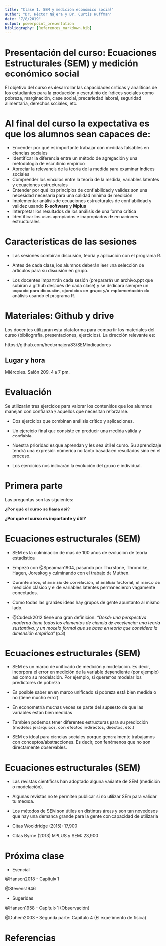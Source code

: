 ```yaml
---
title: "Clase 1. SEM y medición económico social"
author: "Dr. Héctor Nájera y Dr. Curtis Huffman"
date: "7/8/2019"
output: powerpoint_presentation
bibliography: [References_markdown.bib]
---
```



# Presentación del curso: Ecuaciones Estructurales (SEM) y medición económico social

El objetivo del curso es desarrollar las capacidades críticas y analíticas de los estudiantes para la producción y escrutinio de índices sociales como pobreza, marginación, clase social, precariedad laboral, seguridad alimentaria, derechos sociales, etc. 

# Al final del curso la expectativa es que los alumnos sean capaces de:

* Encender por qué es importante trabajar con medidas falsables en ciencias sociales
* Identificar la diferencia entre un método de agregación y una metodología de escrutinio empírico
* Apreciar la relevancia de la teoría de la medida para examinar índices sociales 
* Comprender los vínculos entre la teoría de la medida, variables latentes y ecuaciones estructurales
* Entender por qué los principios de confiabilidad y validez son una necesidad necesaria para una calidad mínima de medición
* Implementar análisis de ecuaciones estructurales de confiabilidad y validez usando **R-software** y **Mplus**
* Interpretar los resultados de los análisis de una forma crítica
* Identificar los usos apropiados e inapropiados de ecuaciones estructurales

# Características de las sesiones

* Las sesiones combinan discusión, teoría y aplicación con el programa R. 

* Antes de cada clase, los alumnos deberán leer una selección de artículos para su discusión en grupo. 

* Los docentes impartirán cada sesión (prepararán un archivo.ppt que subirán a github después de cada clase) y se dedicará siempre un espacio para discusión, ejercicios en grupo y/o implementación de análisis usando el programa R. 

# Materiales: Github y drive

Los docentes utilizarán esta plataforma para compartir los materiales del curso (bibliografía, presentaciones, ejercicios). La dirección relevante es:

https://github.com/hectornajera83/SEMindicadores 

## Lugar y hora

Miércoles. Salón 209. 4 a 7 pm.

# Evaluación 

Se utilizarán tres ejercicios para valorar los contenidos que los alumnos manejan con confianza y aquellos que necesitan reforzarse.  

* Dos ejercicios que combinan análisis crítico y aplicaciones.

* Un ejercicio final que consiste en producir una medida válida y confiable.

* Nuestra prioridad es que aprendan y les sea útil el curso. Su aprendizaje tendrá una expresión númerica no tanto basada en resultados sino en el proceso. 

* Los ejercicios nos indicarán la evolución del grupo e individual. 

# Primera parte 

Las preguntas son las siguientes: 

**¿Por qué el curso se llama así?**

**¿Por qué el curso es importante y útil?**

# Ecuaciones estructurales (SEM)

* SEM es la culminación de más de 100 años de evolución de teoría estadística

* Empezó con @Spearman1904, pasando por Thurstone, Throndike, Hagen, Joreskog y culminando con el trabajo de Muthen. 

* Durante años, el analisis de correlación, el análisis factorial, el marco de medición clásico y el de variables latentes permanecieron vagamente conectados. 

* Como todas las grandes ideas hay grupos de gente apuntanto al mismo lado. 

* @Cudeck2012 tiene una gran definicion: *"Desde una perspectiva moderna tiene todos los elementos de ciencia de excelencia: una teoría sustantiva, y un modelo formal que se basa en teoría que considera la dimensión empírica"* (p.3)

# Ecuaciones estructurales (SEM)

* SEM es un marco de unificado de medición y modelación. Es decir, incorpora el error en medición de la variable dependiente (por ejemplo) así como su modelación. Por ejemplo, si queremos modelar los predictores de pobreza

* Es posible saber en un marco unificado si pobreza está bien medida o no (tiene mucho error)

* En econometría muchas veces se parte del supuesto de que las variables están bien medidas

* Tambien podemos tener diferentes estructuras para su predicción (modelos jerárquicos, con efectos indirectos, directos, etc.)

* SEM es ideal para ciencias sociales porque generalmente trabajamos con conceptos/abstracciones. Es decir, con fenómenos que no son directamente observables.

# Ecuaciones estructurales (SEM)

* Las revistas científicas han adoptado alguna variante de SEM (medición o modelación). 

* Algunas revistas no te permiten publicar si no utilizar SEm para validar tu medida.

* Los métodos de SEM son útiles en distintas áreas y son tan novedosos que hay una demanda grande para la gente con capacidad de utilizarla

* Citas Wooldridge (2015): 17,900
* Citas Byrne (2013) MPLUS y SEM: 23,900

# Próxima clase

* Esencial

@Hanson2018 - Capítulo 1

@Stevens1946 

* Sugeridas

@Hanson1958 - Capítulo 1 (Observación)

@Duhem2003 - Segunda parte: Capítulo 4 (El experimento de física) 

# Referencias
